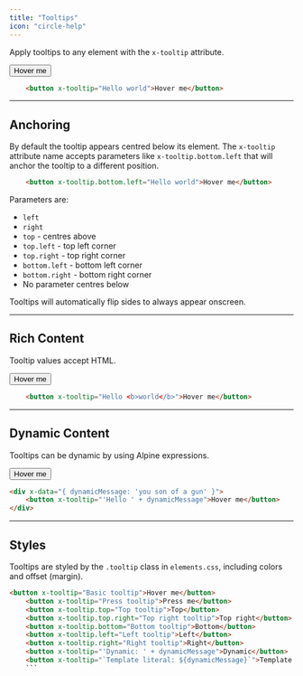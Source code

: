 ```yaml
---
title: "Tooltips"
icon: "circle-help"
---
```


Apply tooltips to any element with the `x-tooltip` attribute.

<Frame>
    <button x-tooltip="Hello world">Hover me</button>
</Frame>

```html
    <button x-tooltip="Hello world">Hover me</button>
```

---

## Anchoring
By default the tooltip appears centred below its element. The `x-tooltip` attribute name accepts parameters like `x-tooltip.bottom.left` that will anchor the tooltip to a different position.

```html
    <button x-tooltip.bottom.left="Hello world">Hover me</button>
```

Parameters are:
- `left`
- `right`
- `top` - centres above
- `top.left` - top left corner
- `top.right` - top right corner
- `bottom.left` - bottom left corner
- `bottom.right` - bottom right corner
- No parameter centres below

<Note>Tooltips will automatically flip sides to always appear onscreen.</Note>

---

## Rich Content
Tooltip values accept HTML.

<Frame>
    <button x-tooltip="Hello <b>world</b>">Hover me</button>
</Frame>

```html
    <button x-tooltip="Hello <b>world</b>">Hover me</button>
```

---

## Dynamic Content
Tooltips can be dynamic by using Alpine expressions.

<Frame>
    <div x-data="{ dynamicMessage: 'you son of a gun' }">
        <button x-tooltip="'Hello ' + dynamicMessage">Hover me</button>
    </div>
</Frame>

```html
<div x-data="{ dynamicMessage: 'you son of a gun' }">
    <button x-tooltip="'Hello ' + dynamicMessage">Hover me</button>
</div>
```

---

## Styles
Tooltips are styled by the `.tooltip` class in `elements.css`, including colors and offset (margin).


```html
<button x-tooltip="Basic tooltip">Hover me</button>
    <button x-tooltip="Press tooltip">Press me</button>
    <button x-tooltip.top="Top tooltip">Top</button>
    <button x-tooltip.top.right="Top right tooltip">Top right</button>
    <button x-tooltip.bottom="Bottom tooltip">Bottom</button>
    <button x-tooltip.left="Left tooltip">Left</button>
    <button x-tooltip.right="Right tooltip">Right</button>
    <button x-tooltip="'Dynamic: ' + dynamicMessage">Dynamic</button>
    <button x-tooltip="`Template literal: ${dynamicMessage}`">Template literal</button>
    ```